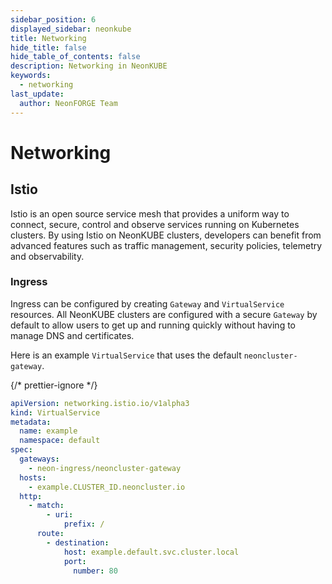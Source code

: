 ```yaml
---
sidebar_position: 6
displayed_sidebar: neonkube
title: Networking
hide_title: false
hide_table_of_contents: false
description: Networking in NeonKUBE
keywords:
  - networking
last_update:
  author: NeonFORGE Team
---
```



# Networking

## Istio

Istio is an open source service mesh that provides a uniform way to connect, secure, control and observe services
running on Kubernetes clusters. By using Istio on NeonKUBE clusters, developers can benefit from advanced features such
as traffic management, security policies, telemetry and observability.

### Ingress

Ingress can be configured by creating `Gateway` and `VirtualService` resources. All NeonKUBE clusters are configured
with a secure `Gateway` by default to allow users to get up and running quickly without having to manage DNS and
certificates.

Here is an example `VirtualService` that uses the default `neoncluster-gateway`.

{/* prettier-ignore */}
```yaml
apiVersion: networking.istio.io/v1alpha3
kind: VirtualService
metadata:
  name: example
  namespace: default
spec:
  gateways:
    - neon-ingress/neoncluster-gateway
  hosts:
    - example.CLUSTER_ID.neoncluster.io
  http:
    - match:
        - uri:
            prefix: /
      route:
        - destination:
            host: example.default.svc.cluster.local
            port:
              number: 80
```
